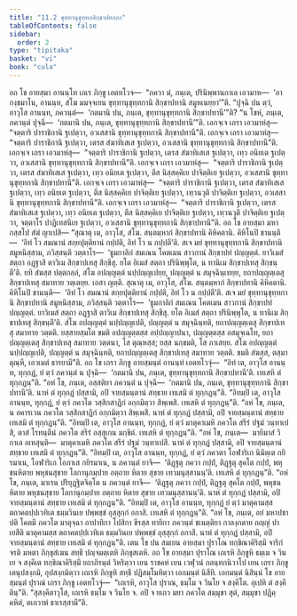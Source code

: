 ```yaml
---
title: "11.2 ขุทฺทานุขุทฺทกสิกฺขาปทกถา"
tableOfContents: false
sidebar:
  order: 2
type: "tipitaka"
basket: "vi"
book: "cula"
---
```



<DynamicBreadcrumb />

<Division number="441" book="cula">

<Paragraph number="2202" book="cula">
อถ โข อายสฺมา อานนฺโท เถเร ภิกฺขู เอตทโวจ—  “ภควา มํ, ภนฺเต, ปรินิพฺพานกาเล เอวมาห—  ‘อากงฺขมาโน, อานนฺท, สํโฆ มมจฺจเยน ขุทฺทานุขุทฺทกานิ สิกฺขาปทานิ สมูหเนยฺยา’”ติ. “ปุจฺฉิ ปน ตฺวํ, อาวุโส อานนฺท, ภควนฺตํ—  ‘กตมานิ ปน, ภนฺเต, ขุทฺทานุขุทฺทกานิ สิกฺขาปทานี’”ติ? “น โขหํ, ภนฺเต, ภควนฺตํ ปุจฺฉึ—  ‘กตมานิ ปน, ภนฺเต, ขุทฺทานุขุทฺทกานิ สิกฺขาปทานี’”ติ. เอกจฺเจ เถรา เอวมาหํสุ—  “จตฺตาริ ปาราชิกานิ ฐเปตฺวา, อวเสสานิ ขุทฺทานุขุทฺทกานิ สิกฺขาปทานี”ติ. เอกจฺเจ เถรา เอวมาหํสุ—  “จตฺตาริ ปาราชิกานิ ฐเปตฺวา, เตรส สํฆาทิเสเส ฐเปตฺวา, อวเสสานิ ขุทฺทานุขุทฺทกานิ สิกฺขาปทานี”ติ. เอกจฺเจ เถรา เอวมาหํสุ—  “จตฺตาริ ปาราชิกานิ ฐเปตฺวา, เตรส สํฆาทิเสเส ฐเปตฺวา, เทฺว อนิยเต ฐเปตฺวา, อวเสสานิ ขุทฺทานุขุทฺทกานิ สิกฺขาปทานี”ติ. เอกจฺเจ เถรา เอวมาหํสุ—  “จตฺตาริ ปาราชิกานิ ฐเปตฺวา, เตรส สํฆาทิเสเส ฐเปตฺวา, เทฺว อนิยเต ฐเปตฺวา, ตึส นิสฺสคฺคิเย ปาจิตฺติเย ฐเปตฺวา, อวเสสานิ ขุทฺทานุขุทฺทกานิ สิกฺขาปทานี”ติ. เอกจฺเจ เถรา เอวมาหํสุ—  “จตฺตาริ ปาราชิกานิ ฐเปตฺวา, เตรส สํฆาทิเสเส ฐเปตฺวา, เทฺว อนิยเต ฐเปตฺวา, ตึส นิสฺสคฺคิเย ปาจิตฺติเย ฐเปตฺวา, เทฺวนวุติ ปาจิตฺติเย ฐเปตฺวา, อวเสสานิ ขุทฺทานุขุทฺทกานิ สิกฺขาปทานี”ติ. เอกจฺเจ เถรา เอวมาหํสุ—  “จตฺตาริ ปาราชิกานิ ฐเปตฺวา, เตรส สํฆาทิเสเส ฐเปตฺวา, เทฺว อนิยเต ฐเปตฺวา, ตึส นิสฺสคฺคิเย ปาจิตฺติเย ฐเปตฺวา, เทฺวนวุติ ปาจิตฺติเย ฐเปตฺวา, จตฺตาโร ปาฏิเทสนีเย ฐเปตฺวา, อวเสสานิ ขุทฺทานุขุทฺทกานิ สิกฺขาปทานี”ติ.
</Paragraph>

</Division>
<Division number="442" book="cula">

<Paragraph number="2203" book="cula">
อถ โข อายสฺมา มหากสฺสโป สํฆํ ญาเปสิ—
</Paragraph>

<Paragraph number="2204" book="cula">
“สุณาตุ เม, อาวุโส, สํโฆ. สนฺตมฺหากํ สิกฺขาปทานิ คิหิคตานิ. คิหิโนปิ ชานนฺติ—  ‘อิทํ โว สมณานํ สกฺยปุตฺติยานํ กปฺปติ, อิทํ โว น กปฺปตี’ติ. สเจ มยํ ขุทฺทานุขุทฺทกานิ สิกฺขาปทานิ สมูหนิสฺสาม, ภวิสฺสนฺติ วตฺตาโร—  ‘ธูมกาลิกํ สมเณน โคตเมน สาวกานํ สิกฺขาปทํ ปญฺญตฺตํ. ยาวิเมสํ สตฺถา อฏฺฐาสิ ตาวิเม สิกฺขาปเทสุ สิกฺขึสุ. ยโต อิเมสํ สตฺถา ปรินิพฺพุโต, น ทานิเม สิกฺขาปเทสุ สิกฺขนฺตี’ติ. ยทิ สํฆสฺส ปตฺตกลฺลํ, สํโฆ อปญฺญตฺตํ นปฺปญฺญเปยฺย, ปญฺญตฺตํ น สมุจฺฉินฺเทยฺย, ยถาปญฺญตฺเตสุ สิกฺขาปเทสุ สมาทาย วตฺเตยฺย. เอสา ญตฺติ.
</Paragraph>

<Paragraph number="2205" book="cula">
สุณาตุ เม, อาวุโส, สํโฆ. สนฺตมฺหากํ สิกฺขาปทานิ คิหิคตานิ. คิหิโนปิ ชานนฺติ—  ‘อิทํ โว สมณานํ สกฺยปุตฺติยานํ กปฺปติ, อิทํ โว น กปฺปตี’ติ. สเจ มยํ ขุทฺทานุขุทฺทกานิ สิกฺขาปทานิ สมูหนิสฺสาม, ภวิสฺสนฺติ วตฺตาโร—  ‘ธูมกาลิกํ สมเณน โคตเมน สาวกานํ สิกฺขาปทํ ปญฺญตฺตํ. ยาวิเมสํ สตฺถา อฏฺฐาสิ ตาวิเม สิกฺขาปเทสุ สิกฺขึสุ. ยโต อิเมสํ สตฺถา ปรินิพฺพุโต, น ทานิเม สิกฺขาปเทสุ สิกฺขนฺตี’ติ. สํโฆ อปญฺญตฺตํ นปฺปญฺญเปติ, ปญฺญตฺตํ น สมุจฺฉินฺทติ, ยถาปญฺญตฺเตสุ สิกฺขาปเทสุ สมาทาย วตฺตติ. ยสฺสายสฺมโต ขมติ อปญฺญตฺตสฺส อปฺปญฺญาปนา, ปญฺญตฺตสฺส อสมุจฺเฉโท, ยถาปญฺญตฺเตสุ สิกฺขาปเทสุ สมาทาย วตฺตนา, โส ตุณฺหสฺส; ยสฺส นกฺขมติ, โส ภาเสยฺย.
</Paragraph>

<Paragraph number="2206" book="cula">
สํโฆ อปญฺญตฺตํ นปฺปญฺญเปติ, ปญฺญตฺตํ น สมุจฺฉินฺทติ, ยถาปญฺญตฺเตสุ สิกฺขาปเทสุ สมาทาย วตฺตติ. ขมติ สํฆสฺส, ตสฺมา ตุณฺหี, เอวเมตํ ธารยามี”ติ.
</Paragraph>

</Division>
<Division number="443" book="cula">

<Paragraph number="2207" book="cula">
อถ โข เถรา ภิกฺขู อายสฺมนฺตํ อานนฺทํ เอตทโวจุํ—  “อิทํ เต, อาวุโส อานนฺท, ทุกฺกฏํ, ยํ ตฺวํ ภควนฺตํ น ปุจฺฉิ—  ‘กตมานิ ปน, ภนฺเต, ขุทฺทานุขุทฺทกานิ สิกฺขาปทานี’ติ. เทเสหิ ตํ ทุกฺกฏนฺ”ติ. “อหํ โข, ภนฺเต, อสฺสติยา ภควนฺตํ น ปุจฺฉึ—  ‘กตมานิ ปน, ภนฺเต, ขุทฺทานุขุทฺทกานิ สิกฺขาปทานี’ติ. นาหํ ตํ ทุกฺกฏํ ปสฺสามิ, อปิ จายสฺมนฺตานํ สทฺธาย เทเสมิ ตํ ทุกฺกฏนฺ”ติ. “อิทมฺปิ เต, อาวุโส อานนฺท, ทุกฺกฏํ, ยํ ตฺวํ ภควโต วสฺสิกสาฏิกํ อกฺกมิตฺวา สิพฺเพสิ. เทเสหิ ตํ ทุกฺกฏนฺ”ติ. “อหํ โข, ภนฺเต, น อคารเวน ภควโต วสฺสิกสาฏิกํ อกฺกมิตฺวา สิพฺเพสึ. นาหํ ตํ ทุกฺกฏํ ปสฺสามิ, อปิ จายสฺมนฺตานํ สทฺธาย เทเสมิ ตํ ทุกฺกฏนฺ”ติ. “อิทมฺปิ เต, อาวุโส อานนฺท, ทุกฺกฏํ, ยํ ตฺวํ มาตุคาเมหิ ภควโต สรีรํ ปฐมํ วนฺทาเปสิ, ตาสํ โรทนฺตีนํ ภควโต สรีรํ อสฺสุเกน มกฺขิตํ. เทเสหิ ตํ ทุกฺกฏนฺ”ติ. “อหํ โข, ภนฺเต—  มายิมาสํ วิกาเล อเหสุนฺติ—  มาตุคาเมหิ ภควโต สรีรํ ปฐมํ วนฺทาเปสึ. นาหํ ตํ ทุกฺกฏํ ปสฺสามิ, อปิ จายสฺมนฺตานํ สทฺธาย เทเสมิ ตํ ทุกฺกฏนฺ”ติ. “อิทมฺปิ เต, อาวุโส อานนฺท, ทุกฺกฏํ, ยํ ตฺวํ ภควตา โอฬาริเก นิมิตฺเต กยิรมาเน, โอฬาริเก โอภาเส กยิรมาเน, น ภควนฺตํ ยาจิ—  ‘ติฏฺฐตุ ภควา กปฺปํ, ติฏฺฐตุ สุคโต กปฺปํ, พหุชนหิตาย พหุชนสุขาย โลกานุกมฺปาย อตฺถาย หิตาย สุขาย เทวมนุสฺสานนฺ’ติ. เทเสหิ ตํ ทุกฺกฏนฺ”ติ. “อหํ โข, ภนฺเต, มาเรน ปริยุฏฺฐิตจิตฺโต น ภควนฺตํ ยาจึ—  ‘ติฏฺฐตุ ภควา กปฺปํ, ติฏฺฐตุ สุคโต กปฺปํ, พหุชนหิตาย พหุชนสุขาย โลกานุกมฺปาย อตฺถาย หิตาย สุขาย เทวมนุสฺสานนฺ’ติ. นาหํ ตํ ทุกฺกฏํ ปสฺสามิ, อปิ จายสฺมนฺตานํ สทฺธาย เทเสมิ ตํ ทุกฺกฏนฺ”ติ. “อิทมฺปิ เต, อาวุโส อานนฺท, ทุกฺกฏํ ยํ ตฺวํ มาตุคามสฺส ตถาคตปฺปเวทิเต ธมฺมวินเย ปพฺพชฺชํ อุสฺสุกฺกํ อกาสิ. เทเสหิ ตํ ทุกฺกฏนฺ”ติ. “อหํ โข, ภนฺเต, อยํ มหาปชาปติ โคตมี ภควโต มาตุจฺฉา อาปาทิกา โปสิกา ขีรสฺส ทายิกา ภควนฺตํ ชเนตฺติยา กาลงฺกตาย ถญฺญํ ปาเยสีติ มาตุคามสฺส ตถาคตปฺปเวทิเต ธมฺมวินเย ปพฺพชฺชํ อุสฺสุกฺกํ อกาสึ. นาหํ ตํ ทุกฺกฏํ ปสฺสามิ, อปิ จายสฺมนฺตานํ สทฺธาย เทเสมิ ตํ ทุกฺกฏนฺ”ติ.
</Paragraph>

</Division>
<Division number="444" book="cula">

<Paragraph number="2208" book="cula">
เตน โข ปน สมเยน อายสฺมา ปุราโณ ทกฺขิณาคิริสฺมึ จาริกํ จรติ มหตา ภิกฺขุสํเฆน สทฺธึ ปญฺจมตฺเตหิ ภิกฺขุสเตหิ. อถ โข อายสฺมา ปุราโณ เถเรหิ ภิกฺขูหิ ธมฺเม จ วินเย จ สงฺคีเต ทกฺขิณาคิริสฺมึ ยถาภิรนฺตํ วิหริตฺวา เยน ราชคหํ เยน เวฬุวนํ กลนฺทกนิวาโป เยน เถรา ภิกฺขู เตนุปสงฺกมิ, อุปสงฺกมิตฺวา เถเรหิ ภิกฺขูหิ สทฺธึ ปฏิสมฺโมทิตฺวา เอกมนฺตํ นิสีทิ. เอกมนฺตํ นิสินฺนํ โข อายสฺมนฺตํ ปุราณํ เถรา ภิกฺขู เอตทโวจุํ—  “เถเรหิ, อาวุโส ปุราณ, ธมฺโม จ วินโย จ สงฺคีโต. อุเปหิ ตํ สงฺคีตินฺ”ติ. “สุสงฺคีตาวุโส, เถเรหิ ธมฺโม จ วินโย จ. อปิ จ ยเถว มยา ภควโต สมฺมุขา สุตํ, สมฺมุขา ปฏิคฺคหิตํ, ตเถวาหํ ธาเรสฺสามี”ติ.
</Paragraph>
</Division>